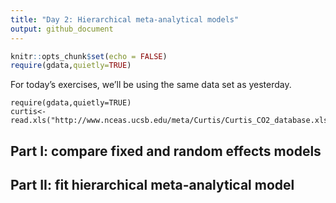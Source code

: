 ```yaml
---
title: "Day 2: Hierarchical meta-analytical models"
output: github_document
---
```


```r
knitr::opts_chunk$set(echo = FALSE)
require(gdata,quietly=TRUE)
```

For today's exercises, we'll be using the same data set as yesterday.
```
require(gdata,quietly=TRUE)
curtis<-read.xls("http://www.nceas.ucsb.edu/meta/Curtis/Curtis_CO2_database.xls",as.is=TRUE,verbose=FALSE,sheet=1)

```


## Part I: compare fixed and random effects models  




## Part II: fit hierarchical meta-analytical model    


